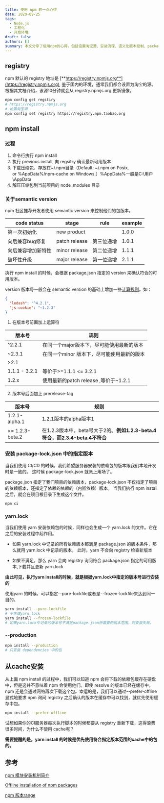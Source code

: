 ```yaml
---
title: 使用 npm 的一点心得
date: 2020-09-25
tags:
  - Node.js
  - 工程化
  - 开发环境
draft: false
authors: []
summary: 本文分享了使用npm的心得，包括设置淘宝源、安装流程、语义化版本控制、package-lock.json和yarn.lock的作用，以及如何从缓存安装依赖包。
---
```


## registry

npm 默认的 registry 地址是 [**https://registry.npmjs.org**](https://registry.npmjs.org),
鉴于国内的环境，通常我们都会设置为淘宝的源。根据其文档介绍，该源10分钟就会从 registry.npmjs.org 更新镜像。

```bash
npm config get regstiry
# https://registry.npmjs.org
# 设置淘宝源
npm config set registry https://registry.npm.taobao.org
```

## npm install

### 过程

1. 命令行执行 npm install
2. 执行 previous install, 向 regsitry 确认最新可用版本
3. 下载压缩包，存放在~/.npm目录（Default: ~/.npm on Posix, or %AppData%/npm-cache on Windows.）%AppData%一般是C:\用户\AppData
4. 解压压缩包到当前项目的 node_modules 目录

### 关于semantic version

npm 社区推荐开发者使用 semantic version 来控制他们的包版本。

| code status        | stage         | rule       | example |
| ------------------ | ------------- | ---------- | ------- |
| 第一次初始化       | new product   |            | 1.0.0   |
| 向后兼容bug修复    | patch release | 第三位递增 | 1.0.1   |
| 向后兼容增加新特性 | minor release | 第二位递增 | 1.1.1   |
| 破坏性升级         | major release | 第一位递增 | 2.1.1   |

执行 npm install 的时候，会根据 package.json 指定的 version 来确认符合的可用版本。

version 版本号一般会在 semantic version 的基础上增加一些[计算规则](https://github.com/npm/node-semver#ranges)。如：

```json
{
  "lodash": "^4.2.1",
  "js-cookie": "~1.2.3"
}
```

1. 在版本号前面加上运算符

| 版本号        | 规则                                       |
| ------------- | ------------------------------------------ |
| ^2.2.1        | 在同一个major版本下，尽可能使用最新的版本  |
| ~2.3.1        | 在同一个minor 版本下，尽可能使用最新的版本 |
| >2.1          |                                            |
| 1.1.1 - 3.2.1 | 等价于>=1.1.1 \<= 3.2.1                    |
| 1.2.x         | 使用最新的patch release ,等价于~1.2.1      |

2. 版本号后面加上 prerelease-tag

| 版本号          | 规则                                                                         |
| --------------- | ---------------------------------------------------------------------------- |
| 1.2.1-alpha.1   | 1.2.1版本的alpha版本1                                                        |
| >= 1.2.3-beta.2 | 在1.2.3版本中，beta号大于2的。**例如1.2.3-beta.4符合，而2.3.4-beta.4不符合** |

### 安装 package-lock.json 中的指定版本

当我们使用 CI/CD 的时候，我们希望服务器安装的依赖包的版本跟我们本地开发时是一致的。
这时候 package-lock.json 就派上用场了。

package.json 指定了我们项目的依赖版本，package-lock.json 不仅指定了项目的依赖版本，还指定了依赖的依赖的（内嵌依赖）版本。
当我们执行 npm install 之后，就会在项目根目录下生成这个文件。

```bash
npm ci
```

### yarn.lock

当我们使用 yarn 安装依赖包的时候，同样也会生成一个 yarn.lock 的文件。它在之后的安装过程中起作用。

- 如果 yarn.lock 中记录的所有依赖版本都满足 package.json 的版本条件，那么就用 yarn.lock 中记录的版本，
  此时，yarn 不会向 registry 检查新版本

- 如果不满足，那么 yarn 会向 registry 询问符合 package.json 指定的可用版本,下载并且更新 yarn.lock

**由此可见，执行yarn install的时候，就是根据yarn.lock中指定的版本号进行安装的**

使用yarn 的时候，可以指定--pure-lockfile或者是--frozen-lockfile来达到同一目的。

```bash
yarn install --pure-lockfile
# 不生成yarn.lock
yarn install --frozen-lockfile
# 如果yarn.lock中记录的版本号不满足package.json所需要的版本范围，则安装失败。
```

### --production

```bash
npm install --production
# 只安装 dependencies 中的包
```

## 从cache安装

从上面 npm install 的过程中，我们可以知道 npm 会将下载的依赖包缓存在硬盘中，但是这并不意味着 npm 会使用他们。即使 resolve 的版本已经在缓存中，npm 还是会通过网络再次下载这个包。幸运的是，我们可以通过--prefer-offline 显式地要求 npm 询问 registry 之后确认的版本在缓存中可以找到，就优先使用缓存中包。

```bash
npm install --prefer-offline
```

试想如果你的CI服务器每次执行脚本的时候都要从 registry 重新下载，这得浪费很多时间，为什么不使用 cache呢？

**需要提醒的是，yarn install 的时候是优先使用符合指定版本范围的cache中的包的。**

## 参考

[npm 模块安装机制简介](http://www.ruanyifeng.com/blog/2016/01/npm-install.html)

[Offline installation of npm packages](https://addyosmani.com/blog/using-npm-offline/)

[npm 版本range](https://github.com/npm/node-semver#ranges)
